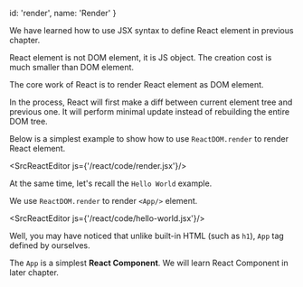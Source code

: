 
  id: 'render',
  name: 'Render'
}

We have learned how to use JSX syntax to define React element in previous chapter.

React element is not DOM element, it is JS object.
The creation cost is much smaller than DOM element.

The core work of React is to render React element as DOM element.

In the process, React will first make a diff between current element tree and previous one.
It will perform minimal update instead of rebuilding the entire DOM tree.

Below is a simplest example to show how to use `ReactDOM.render` to render React element.

<SrcReactEditor js={'/react/code/render.jsx'}/>

At the same time, let's recall the `Hello World` example.

We use `ReactDOM.render` to render `<App/>` element.

<SrcReactEditor js={'/react/code/hello-world.jsx'}/>

Well, you may have noticed that unlike built-in HTML (such as `h1`), `App` tag defined by ourselves.

The `App` is a simplest **React Component**. We will learn React Component in later chapter.